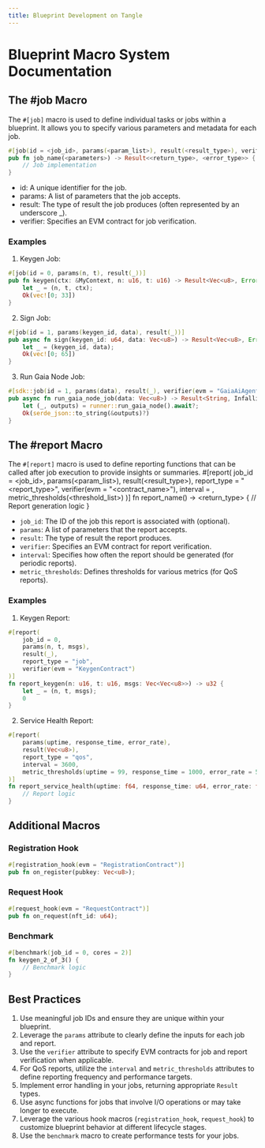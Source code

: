 ```yaml
---
title: Blueprint Development on Tangle
---
```


# Blueprint Macro System Documentation

## The #job Macro

The `#[job]` macro is used to define individual tasks or jobs within a blueprint. It allows you to specify various parameters and metadata for each job.

```rust
#[job(id = <job_id>, params(<param_list>), result(<result_type>), verifier(evm = "<contract_name>"))]
pub fn job_name(<parameters>) -> Result<<return_type>, <error_type>> {
    // Job implementation
}
```

- id: A unique identifier for the job.
- params: A list of parameters that the job accepts.
- result: The type of result the job produces (often represented by an underscore \_).
- verifier: Specifies an EVM contract for job verification.

### Examples

1. Keygen Job:

```rust
#[job(id = 0, params(n, t), result(_))]
pub fn keygen(ctx: &MyContext, n: u16, t: u16) -> Result<Vec<u8>, Error> {
    let _ = (n, t, ctx);
    Ok(vec![0; 33])
}
```

2. Sign Job:

```rust
#[job(id = 1, params(keygen_id, data), result(_))]
pub async fn sign(keygen_id: u64, data: Vec<u8>) -> Result<Vec<u8>, Error> {
    let _ = (keygen_id, data);
    Ok(vec![0; 65])
}
```

3. Run Gaia Node Job:

```rust
#[sdk::job(id = 1, params(data), result(_), verifier(evm = "GaiaAiAgentBlueprint"))]
pub async fn run_gaia_node_job(data: Vec<u8>) -> Result<String, Infallible> {
    let (_, outputs) = runner::run_gaia_node().await?;
    Ok(serde_json::to_string(&outputs)?)
}
```

## The #report Macro

The `#[report]` macro is used to define reporting functions that can be called after job execution to provide insights or summaries. #[report(
job_id = <job_id>,
params(<param_list>),
result(<result_type>),
report_type = "<report_type>",
verifier(evm = "<contract_name>"),
interval = <interval>,
metric_thresholds(<threshold_list>)
)]
fn report_name(<parameters>) -> <return_type> {
// Report generation logic
}

- `job_id`: The ID of the job this report is associated with (optional).
- `params`: A list of parameters that the report accepts.
- `result`: The type of result the report produces.
- `verifier`: Specifies an EVM contract for report verification.
- `interval`: Specifies how often the report should be generated (for periodic reports).
- `metric_thresholds`: Defines thresholds for various metrics (for QoS reports).

### Examples

1. Keygen Report:

```rust
#[report(
    job_id = 0,
    params(n, t, msgs),
    result(_),
    report_type = "job",
    verifier(evm = "KeygenContract")
)]
fn report_keygen(n: u16, t: u16, msgs: Vec<Vec<u8>>) -> u32 {
    let _ = (n, t, msgs);
    0
}
```

2. Service Health Report:

```rust
#[report(
    params(uptime, response_time, error_rate),
    result(Vec<u8>),
    report_type = "qos",
    interval = 3600,
    metric_thresholds(uptime = 99, response_time = 1000, error_rate = 5)
)]
fn report_service_health(uptime: f64, response_time: u64, error_rate: f64) -> Vec<u8> {
    // Report logic
}
```

## Additional Macros

### Registration Hook

```rust
#[registration_hook(evm = "RegistrationContract")]
pub fn on_register(pubkey: Vec<u8>);
```

### Request Hook

```rust
#[request_hook(evm = "RequestContract")]
pub fn on_request(nft_id: u64);
```

### Benchmark

```rust
#[benchmark(job_id = 0, cores = 2)]
fn keygen_2_of_3() {
    // Benchmark logic
}
```

## Best Practices

1. Use meaningful job IDs and ensure they are unique within your blueprint.
2. Leverage the `params` attribute to clearly define the inputs for each job and report.
3. Use the `verifier` attribute to specify EVM contracts for job and report verification when applicable.
4. For QoS reports, utilize the `interval` and `metric_thresholds` attributes to define reporting frequency and performance targets.
5. Implement error handling in your jobs, returning appropriate `Result` types.
6. Use async functions for jobs that involve I/O operations or may take longer to execute.
7. Leverage the various hook macros (`registration_hook`, `request_hook`) to customize blueprint behavior at different lifecycle stages.
8. Use the `benchmark` macro to create performance tests for your jobs.
